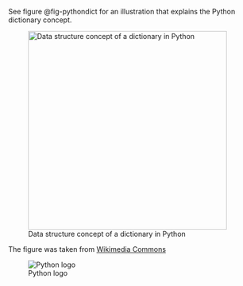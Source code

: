 See figure @fig-pythondict for an illustration that explains the Python dictionary concept.

![Data structure concept of a dictionary in Python](img/PythonDict.png){width=400 fig-alt="Schematic illustration of how keys and values are related in Python dictionaries" #fig-pythondict}



The figure was taken from [Wikimedia Commons](https://commons.wikimedia.org/wiki/File:GooglePythonClass_Day1_Part3_Pic.jpg)


![Python logo](img/python-logo.png){#fig-pythonlogo}

